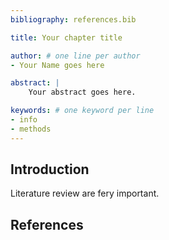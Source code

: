 ```yaml
---
bibliography: references.bib

title: Your chapter title

author: # one line per author
- Your Name goes here

abstract: |
    Your abstract goes here.

keywords: # one keyword per line
- info
- methods
---
```


## Introduction

Literature review are fery important. 


## References {-}